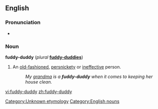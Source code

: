 == English ==
=== Pronunciation ===
*{{audio|en-us-fuddy-duddy.ogg|Audio (US)}}
=== Noun ===
'''fuddy-duddy''' (''plural'' '''[[fuddy-duddies]]''')

# An [[old-fashioned]], [[persnickety]] or [[ineffective]] person.
#: ''My [[grandma]] is a '''fuddy-duddy''' when it comes to keeping her house clean.''

[[Category:Unknown etymology]]<!--SOED-->
[[Category:English nouns]]
[[vi:fuddy-duddy]]
[[zh:fuddy-duddy]]